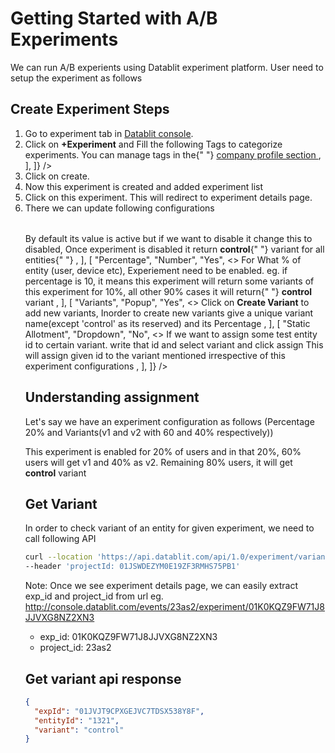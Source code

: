 
# Getting Started with A/B Experiments

We can run A/B experients using Datablit experiment platform.
User need to setup the experiment as follows

## Create Experiment Steps

1. Go to experiment tab in [Datablit console](https://console.datablit.com).
2. Click on **+Experiment** and Fill the following
   <Table
     columns={[
       { header: "PROPERTY", width: "20%" },
       { header: "TYPE", width: "15%" },
       { header: "REQUIRED", width: "10%" },
       { header: "DESCRIPTION", width: "50%" },
     ]}
     data={[
       [
         "Experiment name",
         "String",
         "Yes",
         "A string to understand the experiment purpose",
       ],
       ["Description", "String", "Yes", "Description of the experiment"],
       [
         "Tags",
         "Dropdown",
         "No",
         <>
           Tags to categorize experiments. You can manage tags in the{" "}
           <a
             href={process.env.NEXT_PUBLIC_DATABLIT_CONSOLE_URL}
             className="text-blue-600 hover:text-blue-800 underline"
           >
             company profile section
           </a>
         </>,
       ],
     ]}
   />
3. Click on create.
4. Now this experiment is created and added experiment list
5. Click on this experiment. This will redirect to experiment details page.
6. There we can update following configurations

<Table
  columns={[
    { header: "PROPERTY", width: "20%" },
    { header: "TYPE", width: "15%" },
    { header: "REQUIRED", width: "10%" },
    { header: "DESCRIPTION", width: "50%" },
  ]}
  data={[
    [
      "Status",
      "Dropdown",
      "Yes",
      <>
        By default its value is active but if we want to disable it change this
        to disabled, Once experiment is disabled it return <b>control</b>{" "}
        variant for all entities{" "}
      </>,
    ],
    [
      "Percentage",
      "Number",
      "Yes",
      <>
        For What % of entity (user, device etc), Experiement need to be enabled.
        eg. if percentage is 10, it means this experiment will return some
        variants of this experiment for 10%, all other 90% cases it will return{" "}
        <b>control</b> variant
      </>,
    ],
    [
      "Variants",
      "Popup",
      "Yes",
      <>
        Click on <b>Create Variant</b> to add new variants, Inorder to create
        new variants give a unique variant name(except 'control' as its
        reserved) and its Percentage
      </>,
    ],
    [
      "Static Allotment",
      "Dropdown",
      "No",
      <>
        If we want to assign some test entity id to certain variant. write that
        id and select variant and click assign This will assign given id to the
        variant mentioned irrespective of this experiment configurations
      </>,
    ],
  ]}
/>

## Understanding assignment

Let's say we have an experiment configuration as follows
(Percentage 20% and Variants(v1 and v2 with 60 and 40% respectively))

This experiment is enabled for 20% of users and in that 20%, 60% users will get v1 and 40% as v2.
Remaining 80% users, it will get **control** variant

## Get Variant

In order to check variant of an entity for given experiment, we need to call following API

```sh
curl --location 'https://api.datablit.com/api/1.0/experiment/variant?expId=01JVJT9CPXGEJVC7TDSX538Y8F&entityId=1321' \
--header 'projectId: 01JSWDEZYM0E19ZF3RMHS75PB1'
```

Note:
Once we see experiment details page, we can easily extract exp_id and project_id from url
eg. http://console.datablit.com/events/23as2/experiment/01K0KQZ9FW71J8JJVXG8NZ2XN3

- exp_id: 01K0KQZ9FW71J8JJVXG8NZ2XN3
- project_id: 23as2

## Get variant api response

```json
{
  "expId": "01JVJT9CPXGEJVC7TDSX538Y8F",
  "entityId": "1321",
  "variant": "control"
}
```
